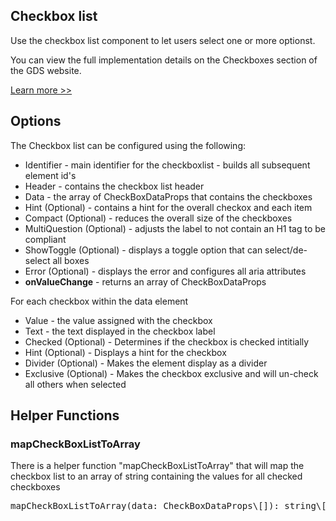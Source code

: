
<Meta title="Components/Checkboxes/Information" />

<h2>Checkbox list</h2>

<p>Use the checkbox list component to let users select one or more optionst.</p>

<p>
  You can view the full implementation details on the Checkboxes section of the
  GDS website.
</p>

<a href="https://design-system.service.gov.uk/components/checkboxes/" target="_blank" rel="noreferrer">
  Learn more >>
</a>

<h2>Options</h2>

<p>The Checkbox list can be configured using the following:</p>

<ul>
  <li>
    Identifier - main identifier for the checkboxlist - builds all subsequent
    element id's
  </li>

  <li>Header - contains the checkbox list header</li>
  <li>Data - the array of CheckBoxDataProps that contains the checkboxes</li>

  <li>
    Hint (Optional) - contains a hint for the overall checkox and each item
  </li>

  <li>Compact (Optional) - reduces the overall size of the checkboxes</li>

  <li>
    MultiQuestion (Optional) - adjusts the label to not contain an H1 tag to be
    compliant
  </li>

  <li>
    ShowToggle (Optional) - displays a toggle option that can select/de-select
    all boxes
  </li>

  <li>
    Error (Optional) - displays the error and configures all aria attributes
  </li>

  <li>
    <b>onValueChange</b> - returns an array of CheckBoxDataProps
  </li>
</ul>

<p>For each checkbox within the data element</p>

<ul>
  <li>Value - the value assigned with the checkbox</li>
  <li>Text - the text displayed in the checkbox label</li>
  <li>Checked (Optional) - Determines if the checkbox is checked intitially</li>
  <li>Hint (Optional) - Displays a hint for the checkbox</li>
  <li>Divider (Optional) - Makes the element display as a divider</li>

  <li>
    Exclusive (Optional) - Makes the checkbox exclusive and will un-check all
    others when selected
  </li>
</ul>

<h2>Helper Functions</h2>

<h3>mapCheckBoxListToArray</h3>

<p>
  There is a helper function "mapCheckBoxListToArray" that will map the checkbox
  list to an array of string containing the values for all checked checkboxes
</p>

<pre>mapCheckBoxListToArray(data: CheckBoxDataProps\[]): string\[]</pre>
